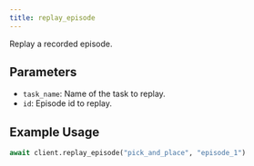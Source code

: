 ```yaml
---
title: replay_episode
---
```


Replay a recorded episode.

## Parameters

- `task_name`: Name of the task to replay.
- `id`: Episode id to replay.

## Example Usage

```python
await client.replay_episode("pick_and_place", "episode_1")
``` 